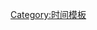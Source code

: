 {{Navbox
|name = 星期中的日子
|style = 
|title = [[星期中的日子]]
|state = {{{state|autocollapse}}}
|listclass = hlist

|list1 = 

*[[星期一]] 
*[[星期二]]
*[[星期三]] 
*[[星期四]]
*[[星期五]]
*[[星期六]]
*[[星期日]]

}}<noinclude>
{{collapsible option}}
[[Category:时间模板]]
</noinclude>